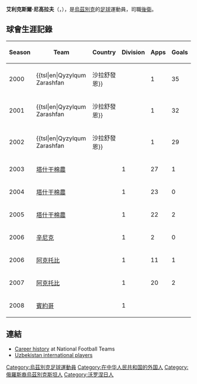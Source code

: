 {{Infobox Football biography
| image = [[Image:Replace_this_image_male.svg|150px]]  <!-- only free-content images are allowed for depicting living people - see [[WP:NONFREE|WP:NONFREE]] --> |
| playername= 尼高拉夫
| dateofbirth = {{birth date and age|1979|9|5}}
| cityofbirth = [[沃羅涅日|沃羅涅日]]
| countryofbirth = [[蘇聯|蘇聯]]
| height = {{height|m=1.84}}
| position = [[後衛_(足球)|後衛]]
| currentclub = [[深圳上清飲|深圳上清飲]]
| clubnumber = 4
| years = 2000-02<br>2003-05<br>2006<br>2006-07<br>2008<br>2009-
| clubs = {{tsl|en|Qyzylqum Zarashfan||沙拉舒發恩}}<br>[[塔什干棉農足球俱樂部|塔什干棉農]]<br>[[雅羅斯拉夫爾辛尼克足球俱樂部|辛尼克]]<br>[[阿克托比足球俱樂部|阿克托比]]<br>[[賓約哥|賓約哥]]<br>[[深圳上清飲|深圳上清飲]]
| caps(goals) = 96 (14)<br>72 (3)<br>2 (0)<br>31 (3)
| nationalyears = 2002-
| nationalteam = [[烏茲別克國家足球隊|烏茲別克]]
| nationalcaps(goals) = 29 (0) 
|pcupdate = July 15, 2007
|ntupdate = December 6, 2006
}}

'''艾利克斯爾·尼高拉夫'''（'''{{lang|pl|Aleksey Nikolaev}}'''，{{bd|1979年|9月5日|catIdx=Aleksey Nikolaev}}），是[[烏茲別克|烏茲別克]]的[[足球|足球]]運動員，司職[[後衛_(足球)|後衛]]。

==球會生涯記錄==

{| class="wikitable" style="text-align: center;"
!Season!!Team!!Country!!Division!!Apps!!Goals
|-
|2000||align="left"|{{tsl|en|Qyzylqum Zarashfan||沙拉舒發恩}}||align="left"|{{UZB}}||1||35||3
|-
|2001||align="left"|{{tsl|en|Qyzylqum Zarashfan||沙拉舒發恩}}||align="left"|{{UZB}}||1||32||7
|-
|2002||align="left"|{{tsl|en|Qyzylqum Zarashfan||沙拉舒發恩}}||align="left"|{{UZB}}||1||29||4
|-
|2003||align="left"|[[塔什干棉農足球俱樂部|塔什干棉農]]||align="left"|{{UZB}}||1||27||1
|-
|2004||align="left"|[[塔什干棉農足球俱樂部|塔什干棉農]]||align="left"|{{UZB}}||1||23||0
|-
|2005||align="left"|[[塔什干棉農足球俱樂部|塔什干棉農]]||align="left"|{{UZB}}||1||22||2
|-
|2006||align="left"|[[雅羅斯拉夫爾辛尼克足球俱樂部|辛尼克]]||align="left"|{{RUS}}||1||2||0
|-
|2006||align="left"|[[阿克托比足球俱樂部|阿克托比]]||align="left"|{{KAZ}}||1||11||1
|-
|2007||align="left"|[[阿克托比足球俱樂部|阿克托比]]||align="left"|{{KAZ}}||1||20||2
|-
|2008||align="left"|[[賓約哥|賓約哥]]||align="left"|{{UZB}}||1||||
|}

==連結==
*[http://www.national-football-teams.com/v2/player.php?id=7337 Career history] {{Wayback|url=http://www.national-football-teams.com/v2/player.php?id=7337 |date=20120510011219 }} at National Football Teams
*[http://www.rsssf.com/miscellaneous/oez-recintlp.html Uzbekistan international players] {{Wayback|url=http://www.rsssf.com/miscellaneous/oez-recintlp.html |date=20180222105339 }}

{{DEFAULTSORT: Nikolaev, Aleksey}}
[[Category:烏茲別克足球運動員|Category:烏茲別克足球運動員]]
[[Category:在中华人民共和国的外国人|Category:在中华人民共和国的外国人]]
[[Category:俄羅斯裔烏茲別克斯坦人|Category:俄羅斯裔烏茲別克斯坦人]]
[[Category:沃罗涅日人|Category:沃罗涅日人]]